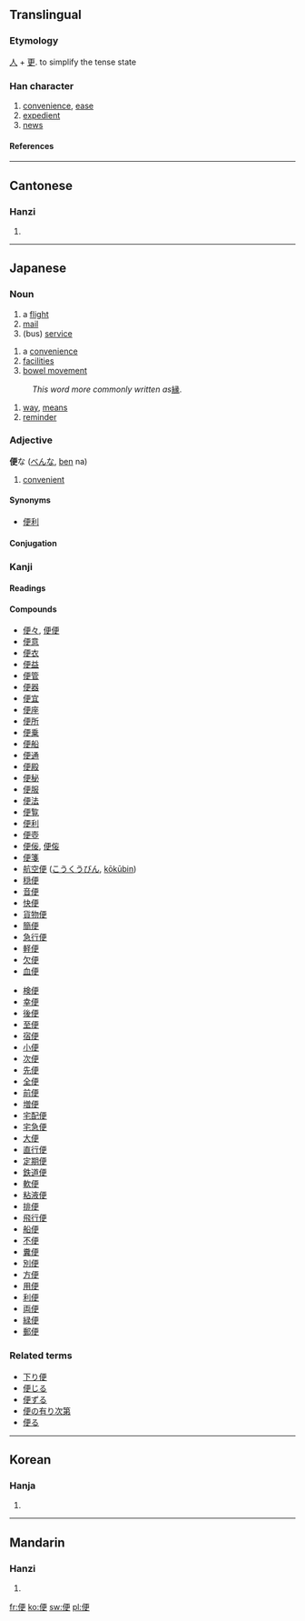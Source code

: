 ==Translingual==
===Etymology===
[[人]] + [[更]]. to simplify the tense state
===Han character===
{{Han char|rn=9|rad=人|as=07|sn=9|four=2124<sub>6</sub>|canj=人一中大 (OMLK)}}
# [[convenience]], [[ease]]
# [[expedient]]
# [[news]]
====References====
{{Han ref|kx=0103.320|dkj=00659|dj=0219.100|hdz=10157.030|uh=4FBF|ud=20415|bh=AB4B|bd=43851}}
----
==Cantonese==
===Hanzi===
{{yue-hanzi|jyut=|y=bin6, pin4}}
# {{defn|Cantonese}}
----
== Japanese ==
=== Noun ===
{{ja-noun|k|count=|hira=びん|kata=|rom=bin|kanji=|kyu=|shin=|hidx=}}
# a [[flight]]
# [[mail]]
# (bus) [[service]]

{{ja-noun|k|count=|hira=べん|kata=|rom=ben|kanji=|kyu=|shin=|hidx=}}
# a [[convenience]]
# [[facilities]]
# [[bowel movement]]

{{ja-noun|k|count=|hira=よすが|kata=|rom=yosuga|kanji=|kyu=|shin=|hidx=}}
:''This word more commonly written as ''[[縁]].
# [[way]], [[means]]
# [[reminder]]

===Adjective===
'''便'''な ([[べん]]な, [[ben]] na)
# [[convenient]]
====Synonyms====
* [[便利]]
====Conjugation====
{{ja-na|便|べん|ben}}

=== Kanji ===
{{ja-kanji|grade=4|rs=人07}}
====Readings====
{{ja-readings|on=[[べん]] ([[ben]]), [[びん]] ([[bin]])|kun=[[たより]] ([[便り]], [[tayori]]), [[すなわち]] ([[sunawachi]])}}

====Compounds====
{{top2}}
* [[便々]], [[便便]]
* [[便意]]
* [[便衣]]
* [[便益]]
* [[便管]]
* [[便器]]
* [[便宜]]
* [[便座]]
* [[便所]]
* [[便乗]]
* [[便船]]
* [[便通]]
* [[便殿]]
* [[便秘]]
* [[便服]]
* [[便法]]
* [[便覧]]
* [[便利]]
* [[便壺]]
* [[便佞]], [[便侫]]
* [[便箋]]
* [[航空便]] ([[こうくうびん]], [[kōkūbin]])
* [[穏便]]
* [[音便]]
* [[快便]]
* [[貨物便]]
* [[簡便]]
* [[急行便]]
* [[軽便]]
* [[欠便]]
* [[血便]]
{{mid2}}
* [[検便]]
* [[幸便]]
* [[後便]]
* [[至便]]
* [[宿便]]
* [[小便]]
* [[次便]]
* [[先便]]
* [[全便]]
* [[前便]]
* [[増便]]
* [[宅配便]]
* [[宅急便]]
* [[大便]]
* [[直行便]]
* [[定期便]]
* [[鉄道便]]
* [[軟便]]
* [[粘液便]]
* [[排便]]
* [[飛行便]]
* [[船便]]
* [[不便]]
* [[糞便]]
* [[別便]]
* [[方便]]
* [[用便]]
* [[利便]]
* [[両便]]
* [[緑便]]
* [[郵便]]
{{bottom}}

===Related terms===
* [[下り便]]
* [[便じる]]
* [[便ずる]]
* [[便の有り次第]]
* [[便る]]

----
==Korean==
===Hanja===
{{ko-hanja|hangeul=[[편]], [[변]]|rv=pyeon, byeon|mr=p'yŏn, pyŏn}}
# {{defn|Korean}}

----
==Mandarin==
===Hanzi===
{{cmn-hanzi|pin=[[biàn]] (bian4)|wg=pien<sup>4</sup>}}
# {{defn|Mandarin}}

[[fr:便]]
[[ko:便]]
[[sw:便]]
[[pl:便]]